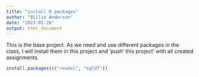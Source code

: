 ```yaml
---
title: "install R packages"
author: "Billie Anderson"
date: "2023-01-26"
output: html_document
---
```


This is the base project. As we need and use different packages in the class, I will install them in this project and 'push' this project' with all created assignments.

```r
install.packages(c("readxl", "sqldf"))
```